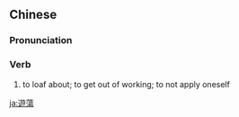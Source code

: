 {{also|游荡}}
==Chinese==
{{zh-forms|s=游荡}}

===Pronunciation===
{{zh-pron
|m=yóudàng
|c=jau4 dong6
|mn=qz:iû-tǒng/xm,zz:iû-tōng
|cat=v
}}

===Verb===
{{zh-verb}}

# to loaf about; to get out of working; to not apply oneself

[[ja:遊蕩]]